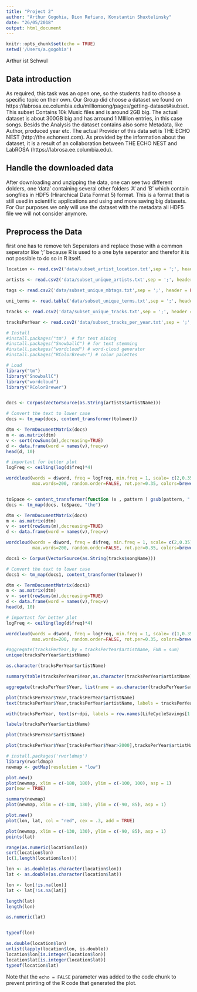 ```yaml
---
title: "Project 2"
author: "Arthur Gogohia, Dion Refiano, Konstantin Shuxtelinsky"
date: "26/05/2018"
output: html_document
---
```


```r
knitr::opts_chunk$set(echo = TRUE)
setwd('/Users/a.gogohia')
```


Arthur ist Schwul 

## Data introduction
As required, this task was an open one, so the students had to choose a specific topic on their own. Our Group did choose a dataset we found on https://labrosa.ee.columbia.edu/millionsong/pages/getting-dataset#subset. This subset Contains 10k Music files and is around 2GB big. The actual dataset is about 300GB big and has arround 1 MIllion entries, in this case songs. Besids the Analysis the dataset contains also some Metadata, like Author, produced year etc. The actual Provider of this data set is THE ECHO NEST (http://the.echonest.com). As provided by the information about the dataset, it is a result of an collaboration between THE ECHO NEST and LabROSA (https://labrosa.ee.columbia.edu). 

## Handle the downloaded data
After downloading and unzipping the data, one can see two different dolders, one 'data' containing several other folders 'A' and 'B' which contain songfiles in HDF5 (Hirarchical Data Format 5) format. This is a format that is still used in scientific applications and using and more saving big datasets. For Our purposes we only will use the dataset with the metadata all HDF5 file we will not consider anymore. 


## Preprocess the Data 

first one has to remove teh Seperators <SEP> and replace those with a common seperator like ';' because R is used to a one byte seperator and therefor it is not possible to do so in R itself.
```r
location <- read.csv2('data/subset_artist_location.txt',sep = ';', header = FALSE, col.names = c('artistId', 'lat','lon',  'trackID', 'artistName'))

artists <- read.csv2('data/subset_unique_artists.txt',sep = ';', header = FALSE, col.names = c('artistId', 'V2', 'trackID', 'artistName'))

tags <- read.csv2('data/subset_unique_mbtags.txt',sep = ';', header = FALSE, col.names = c('tags'))

uni_terms <- read.table('data/subset_unique_terms.txt',sep = ';', header = FALSE, col.names = c('terms Unique' ))

tracks <- read.csv2('data/subset_unique_tracks.txt',sep = ';', header = FALSE, col.names = c('trackID','V2', 'artistName','songName'))

tracksPerYear <- read.csv2('data/subset_tracks_per_year.txt',sep = ';', header = FALSE,  col.names = c('Year', 'trackID', 'artistName','songName'))

```

```r
# Install
#install.packages("tm")  # for text mining
#install.packages("SnowballC") # for text stemming
#install.packages("wordcloud") # word-cloud generator 
#install.packages("RColorBrewer") # color palettes

# Load
library("tm")
library("SnowballC")
library("wordcloud")
library("RColorBrewer")


docs <- Corpus(VectorSource(as.String(artists$artistName)))

# Convert the text to lower case
docs <- tm_map(docs, content_transformer(tolower))

dtm <- TermDocumentMatrix(docs)
m <- as.matrix(dtm)
v <- sort(rowSums(m),decreasing=TRUE)
d <- data.frame(word = names(v),freq=v)
head(d, 10)

# important for better plot 
logFreq <- ceiling(log(d$freq)*4)

wordcloud(words = d$word, freq = logFreq, min.freq = 1, scale= c(2,0.35),
          max.words=200, random.order=FALSE, rot.per=0.35, colors=brewer.pal(8, "Dark2"))


toSpace <- content_transformer(function (x , pattern ) gsub(pattern, " ", x))
docs <- tm_map(docs, toSpace, "the")

dtm <- TermDocumentMatrix(docs)
m <- as.matrix(dtm)
v <- sort(rowSums(m),decreasing=TRUE)
d <- data.frame(word = names(v),freq=v)

wordcloud(words = d$word, freq = d$freq, min.freq = 1, scale= c(2,0.35),
          max.words=200, random.order=FALSE, rot.per=0.35, colors=brewer.pal(8, "Dark2"))


```
```r
docs1 <- Corpus(VectorSource(as.String(tracks$songName)))

# Convert the text to lower case
docs1 <- tm_map(docs1, content_transformer(tolower))

dtm <- TermDocumentMatrix(docs1)
m <- as.matrix(dtm)
v <- sort(rowSums(m),decreasing=TRUE)
d <- data.frame(word = names(v),freq=v)
head(d, 10)

# important for better plot 
logFreq <- ceiling(log(d$freq)*4)

wordcloud(words = d$word, freq = logFreq, min.freq = 1, scale= c(1,0.35),
          max.words=200, random.order=FALSE, rot.per=0.35, colors=brewer.pal(8, "Dark2"))
```


```r

#aggregate(tracksPerYear,by = tracksPerYear$artistName, FUN = sum)
unique(tracksPerYear$artistName)

as.character(tracksPerYear$artistName)

summary(table(tracksPerYear$Year,as.character(tracksPerYear$artistName)))

aggregate(tracksPerYear$Year, list(name = as.character(tracksPerYear$artistName)), sum)

plot(tracksPerYear$Year,tracksPerYear$artistName)
text(tracksPerYear$Year,tracksPerYear$artistName, labels = tracksPerYear$artistName)

with(tracksPerYear, text(sr~dpi, labels = row.names(LifeCycleSavings[1:9,]), pos = 4))

labels(tracksPerYear$artistName)

plot(tracksPerYear$artistName)

plot(tracksPerYear$Year[tracksPerYear$Year>2000],tracksPerYear$artistName[tracksPerYear$Year>2000])

```
```r
# install.packages('rworldmap')
library(rworldmap)
newmap <- getMap(resolution = "low")

plot.new()
plot(newmap, xlim = c(-180, 180), ylim = c(-100, 100), asp = 1)
par(new = TRUE)

summary(newmap)
plot(newmap, xlim = c(-130, 130), ylim = c(-90, 85), asp = 1)

plot.new()
plot(lon, lat, col = "red", cex = .3, add = TRUE)

plot(newmap, xlim = c(-130, 130), ylim = c(-90, 85), asp = 1)
points(lat)

range(as.numeric(location$lon))
sort(location$lon)
[c(1,length(location$lon))]

lon <- as.double(as.character(location$lon))
lat <- as.double(as.character(location$lat))

lon <- lon[!is.na(lon)]
lat <- lat[!is.na(lat)]

length(lat)
length(lon)

as.numeric(lat)


typeof(lon)

as.double(location$lon)
unlist(lapply(location$lon, is.double))  
location$lon[is.integer(location$lon)]
location$lat[is.integer(location$lat)]
typeof(location$lat)

```



Note that the `echo = FALSE` parameter was added to the code chunk to prevent printing of the R code that generated the plot.
